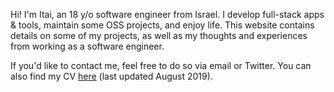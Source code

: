 
<div
	style={{
		marginRight: rhythm(1 / 2),
		float: "left"
	}}
>
	<AuthorImage/>
</div>

Hi! I'm Itai, an 18 y/o software engineer from Israel. I develop full-stack apps & tools, maintain some OSS projects, and enjoy life. This website contains details on some of my projects, as well as my thoughts and experiences from working as a software engineer.

If you'd like to contact me, feel free to do so via <SocialLink service="email">email</SocialLink> or <SocialLink service="twitter">Twitter</SocialLink>. You can also find my CV [here](/cv.pdf) (last updated August 2019).
